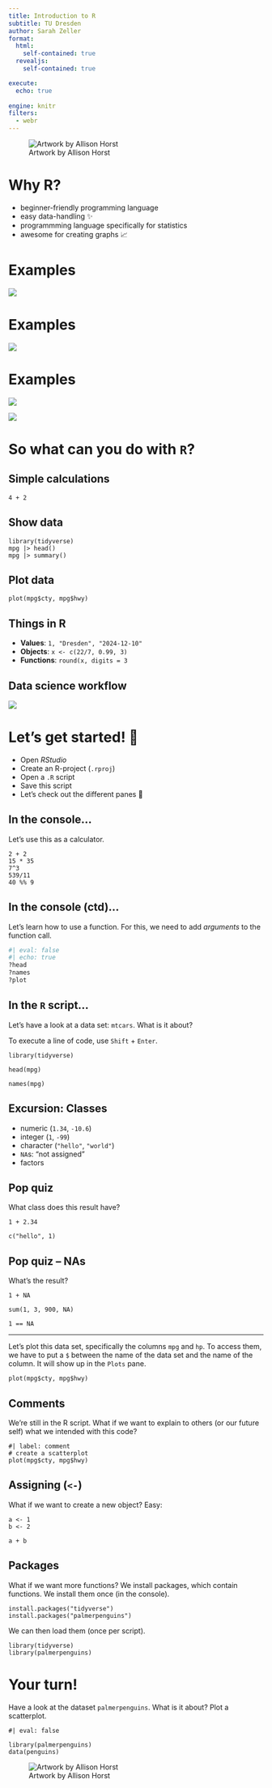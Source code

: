 ```yaml
---
title: Introduction to R
subtitle: TU Dresden
author: Sarah Zeller
format: 
  html: 
    self-contained: true
  revealjs:
    self-contained: true

execute:
  echo: true
    
engine: knitr
filters:
  - webr
---
```


![Artwork by Allison Horst](https://cdn.myportfolio.com/45214904-6a61-4e23-98d6-b140f8654a40/ef5356a8-a9ee-4a54-9b62-7e1c4cb9f723_rw_1920.png?h=2da8ae510b02b70f895d2a79946c5f3d)

# Why R?

-   beginner-friendly programming language
-   easy data-handling ✨
-   programmming language specifically for statistics
-   awesome for creating graphs 📈

# Examples

[![](images/mexico-ryan-hart.jpg)](https://twitter.com/ryanahart/status/1722937635763638390/photo/1)

# Examples

[![](images/nrennie-house-election.png)](https://twitter.com/nrennie35/status/1721845744733192395/photo/1)

# Examples

::: {layout-ncol="2"}
[![](images/penguins-thompson.png)](https://pbs.twimg.com/media/EzFDCiJWQAUfBqn?format=png&name=900x900)

[![](images/pp-eagle.png)](https://pbs.twimg.com/media/EeB5CDRXoAIi0R8?format=png&name=900x900)
:::

# So what can you do with `R`?

## Simple calculations

```webr-r
4 + 2
```

## Show data

```webr-r
library(tidyverse)
mpg |> head()
mpg |> summary()
```

## Plot data

```webr-r
plot(mpg$cty, mpg$hwy)
```

## Things in R

-   **Values**: `1, "Dresden", "2024-12-10"`
-   **Objects**: `x <- c(22/7, 0.99, 3)`
-   **Functions**: `round(x, digits = 3`

## Data science workflow

![](images/data-science-explore.png)

# Let's get started! 🚀

-   Open *RStudio*
-   Create an R-project (`.rproj`)
-   Open a `.R` script
-   Save this script
-   Let's check out the different panes 🔎

## In the console...

Let's use this as a calculator.

```webr-r
2 + 2
15 * 35
7^3
539/11
40 %% 9
```

## In the console (ctd)...

Let's learn how to use a function. For this, we need to add *arguments* to the function call.

```r
#| eval: false
#| echo: true
?head
?names
?plot

```

## In the `R` script...

Let's have a look at a data set: `mtcars`. What is it about?

To execute a line of code, use `Shift` + `Enter`.

```webr-r
library(tidyverse)
```

```webr-r
head(mpg)
```

```webr-r
names(mpg)
```

## Excursion: Classes

-   numeric (`1.34`, `-10.6`)
-   integer (`1`, `-99`)
-   character (`"hello"`, `"world"`)
-   `NA`s: "not assigned"
-   factors

## Pop quiz

What class does this result have?

```webr-r
1 + 2.34
```

```webr-r
c("hello", 1)
```

## Pop quiz -- NAs

What's the result?

```webr-r
1 + NA
```

```webr-r
sum(1, 3, 900, NA)
```

```webr-r
1 == NA
```

------------------------------------------------------------------------

Let's plot this data set, specifically the columns `mpg` and `hp`. To access them, we have to put a `$` between the name of the data set and the name of the column. It will show up in the `Plots` pane.

```webr-r
plot(mpg$cty, mpg$hwy)

```

## Comments

We're still in the R script. What if we want to explain to others (or our future self) what we intended with this code?

```webr-r
#| label: comment
# create a scatterplot 
plot(mpg$cty, mpg$hwy)
```

## Assigning (`<-`)

What if we want to create a new object? Easy:

```webr
a <- 1
b <- 2
```

```webr
a + b
```

## Packages

What if we want more functions? 
We install packages, which contain functions.
We install them once (in the console).

```webr
install.packages("tidyverse")
install.packages("palmerpenguins")
```

We can then load them (once per script).

```webr
library(tidyverse)
library(palmerpenguins)
```

# Your turn!

Have a look at the dataset `palmerpenguins`. What is it about? Plot a scatterplot.

```webr-r
#| eval: false

library(palmerpenguins)
data(penguins)
```

![Artwork by Allison Horst](https://allisonhorst.github.io/palmerpenguins/reference/figures/lter_penguins.png)
